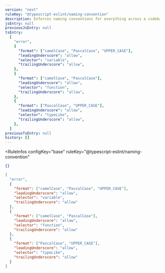 ```yaml
---
version: "next"
ruleKey: "@typescript-eslint/naming-convention"
description: Enforces naming conventions for everything across a codebase
jsEntry: null
previousJsEntry: null
tsEntry:
  [
    "error",
    {
      "format": ["camelCase", "PascalCase", "UPPER_CASE"],
      "leadingUnderscore": "allow",
      "selector": "variable",
      "trailingUnderscore": "allow",
    },
    {
      "format": ["camelCase", "PascalCase"],
      "leadingUnderscore": "allow",
      "selector": "function",
      "trailingUnderscore": "allow",
    },
    {
      "format": ["PascalCase", "UPPER_CASE"],
      "leadingUnderscore": "allow",
      "selector": "typeLike",
      "trailingUnderscore": "allow",
    },
  ]
previousTsEntry: null
history: []
---
```


<RuleInfos 
  configKey="base" 
  ruleKey="@typescript-eslint/naming-convention" 
>

```json
{}
```

```json
[
  "error",
  {
    "format": ["camelCase", "PascalCase", "UPPER_CASE"],
    "leadingUnderscore": "allow",
    "selector": "variable",
    "trailingUnderscore": "allow"
  },
  {
    "format": ["camelCase", "PascalCase"],
    "leadingUnderscore": "allow",
    "selector": "function",
    "trailingUnderscore": "allow"
  },
  {
    "format": ["PascalCase", "UPPER_CASE"],
    "leadingUnderscore": "allow",
    "selector": "typeLike",
    "trailingUnderscore": "allow"
  }
]
```

</RuleInfos>
